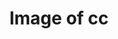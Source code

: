 ---
title: Image of cc
image: imgs/wod6.jpg
imagealt: Image of cc
description: This is just a test post
filter: ["wod2024"]
---